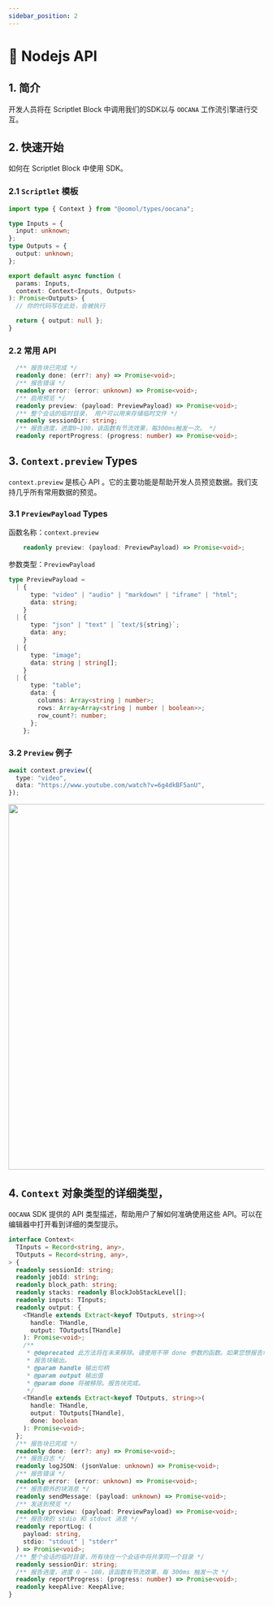 ```yaml
---
sidebar_position: 2
---
```



# 📗 Nodejs API

## 1. 简介

开发人员将在 Scriptlet Block 中调用我们的SDK以与 `OOCANA` 工作流引擎进行交互。

## 2. 快速开始

如何在 Scriptlet Block 中使用 SDK。

### 2.1 `Scriptlet` 模板

```typescript
import type { Context } from "@oomol/types/oocana";

type Inputs = {
  input: unknown;
};
type Outputs = {
  output: unknown;
};

export default async function (
  params: Inputs,
  context: Context<Inputs, Outputs>
): Promise<Outputs> {
  // 你的代码写在此处，会被执行

  return { output: null };
}
```

### 2.2 常用 API

```typescript
  /** 报告块已完成 */
  readonly done: (err?: any) => Promise<void>;
  /** 报告错误 */
  readonly error: (error: unknown) => Promise<void>;
  /** 启用预览 */
  readonly preview: (payload: PreviewPayload) => Promise<void>;
  /** 整个会话的临时目录， 用户可以用来存储临时文件 */
  readonly sessionDir: string;
  /** 报告进度，进度0~100，该函数有节流效果，每300ms触发一次。 */
  readonly reportProgress: (progress: number) => Promise<void>;
```

## 3. `Context.preview` Types

`context.preview` 是核心 API 。它的主要功能是帮助开发人员预览数据。我们支持几乎所有常用数据的预览。

### 3.1 `PreviewPayload` Types

函数名称：`context.preview`

```typescript
    readonly preview: (payload: PreviewPayload) => Promise<void>;
```

参数类型：`PreviewPayload`

```typescript
type PreviewPayload =
  | {
      type: "video" | "audio" | "markdown" | "iframe" | "html";
      data: string;
    }
  | {
      type: "json" | "text" | `text/${string}`;
      data: any;
    }
  | {
      type: "image";
      data: string | string[];
    }
  | {
      type: "table";
      data: {
        columns: Array<string | number>;
        rows: Array<Array<string | number | boolean>>;
        row_count?: number;
      };
    };
```

### 3.2 `Preview` 例子

```typescript
await context.preview({
  type: "video",
  data: "https://www.youtube.com/watch?v=6g4dkBF5anU",
});
```

<img src={node_preview} width="720" />

## 4. `Context` 对象类型的详细类型，

`OOCANA` SDK 提供的 API 类型描述，帮助用户了解如何准确使用这些 API。可以在编辑器中打开看到详细的类型提示。

```typescript
interface Context<
  TInputs = Record<string, any>,
  TOutputs = Record<string, any>,
> {
  readonly sessionId: string;
  readonly jobId: string;
  readonly block_path: string;
  readonly stacks: readonly BlockJobStackLevel[];
  readonly inputs: TInputs;
  readonly output: {
    <THandle extends Extract<keyof TOutputs, string>>(
      handle: THandle,
      output: TOutputs[THandle]
    ): Promise<void>;
    /**
     * @deprecated 此方法将在未来移除。请使用不带 done 参数的函数。如果您想报告块完成，请使用 context.done()。
     * 报告块输出。
     * @param handle 输出句柄
     * @param output 输出值
     * @param done 将被移除。报告块完成。
     */
    <THandle extends Extract<keyof TOutputs, string>>(
      handle: THandle,
      output: TOutputs[THandle],
      done: boolean
    ): Promise<void>;
  };
  /** 报告块已完成 */
  readonly done: (err?: any) => Promise<void>;
  /** 报告日志 */
  readonly logJSON: (jsonValue: unknown) => Promise<void>;
  /** 报告错误 */
  readonly error: (error: unknown) => Promise<void>;
  /** 报告额外的块消息 */
  readonly sendMessage: (payload: unknown) => Promise<void>;
  /** 发送到预览 */
  readonly preview: (payload: PreviewPayload) => Promise<void>;
  /** 报告块的 stdio 和 stdout 消息 */
  readonly reportLog: (
    payload: string,
    stdio: "stdout" | "stderr"
  ) => Promise<void>;
  /** 整个会话的临时目录，所有块在一个会话中将共享同一个目录 */
  readonly sessionDir: string;
  /** 报告进度，进度 0 ~ 100，该函数有节流效果，每 300ms 触发一次 */
  readonly reportProgress: (progress: number) => Promise<void>;
  readonly keepAlive: KeepAlive;
}
```
